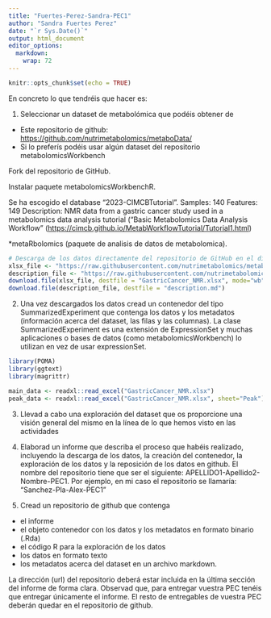 ```yaml
---
title: "Fuertes-Perez-Sandra-PEC1"
author: "Sandra Fuertes Perez"
date: "`r Sys.Date()`"
output: html_document
editor_options: 
  markdown: 
    wrap: 72
---
```


```r
knitr::opts_chunk$set(echo = TRUE)
```

En concreto lo que tendréis que hacer es:

1.  Seleccionar un dataset de metabolómica que podéis obtener de

-   Este repositorio de github:
    <https://github.com/nutrimetabolomics/metaboData/>
-   Si lo preferís podéis usar algún dataset del repositorio
    metabolomicsWorkbench

Fork del repositorio de GitHub.

Instalar paquete metabolomicsWorkbenchR.

Se ha escogido el database "2023-CIMCBTutorial". Samples: 140 Features:
149 Description: NMR data from a gastric cancer study used in a
metabolomics data analysis tutorial ("Basic Metabolomics Data Analysis
Workflow"
(<https://cimcb.github.io/MetabWorkflowTutorial/Tutorial1.html>)

\*metaRbolomics (paquete de analisis de datos de metabolomica).

```r
# Descarga de los datos directamente del repositorio de GitHub en el directorio de trabajo
xlsx_file <- "https://raw.githubusercontent.com/nutrimetabolomics/metaboData/main/Datasets/2023-CIMCBTutorial/GastricCancer_NMR.xlsx"
description_file <- "https://raw.githubusercontent.com/nutrimetabolomics/metaboData/main/Datasets/2023-CIMCBTutorial/description.md"
download.file(xlsx_file, destfile = "GastricCancer_NMR.xlsx", mode="wb")
download.file(description_file, destfile = "description.md")
```

2.  Una vez descargados los datos cread un contenedor del tipo
    SummarizedExperiment que contenga los datos y los metadatos
    (información acerca del dataset, las filas y las columnas). La clase
    SummarizedExperiment es una extensión de ExpressionSet y muchas
    aplicaciones o bases de datos (como metabolomicsWorkbench) lo
    utilizan en vez de usar expressionSet.
    
```r
library(POMA)
library(ggtext)
library(magrittr)
```

```r
main_data <- readxl::read_excel("GastricCancer_NMR.xlsx")
peak_data <- readxl::read_excel("GastricCancer_NMR.xlsx", sheet="Peak")
```

3.  Llevad a cabo una exploración del dataset que os proporcione una
    visión general del mismo en la línea de lo que hemos visto en las
    actividades

4.  Elaborad un informe que describa el proceso que habéis realizado,
    incluyendo la descarga de los datos, la creación del contenedor, la
    exploración de los datos y la reposición de los datos en github. El
    nombre del repositorio tiene que ser el siguiente:
    APELLIDO1-Apellido2-Nombre-PEC1. Por ejemplo, en mi caso el
    repositorio se llamaría: “Sanchez-Pla-Alex-PEC1”

5.  Cread un repositorio de github que contenga

-   el informe
-   el objeto contenedor con los datos y los metadatos en formato
    binario (.Rda)
-   el código R para la exploración de los datos
-   los datos en formato texto
-   los metadatos acerca del dataset en un archivo markdown.

La dirección (url) del repositorio deberá estar incluida en la última
sección del informe de forma clara. Observad que, para entregar vuestra
PEC tenéis que entregar únicamente el informe. El resto de entregables
de vuestra PEC deberán quedar en el repositorio de github.
